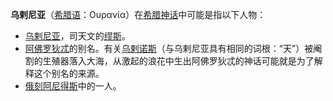 '''乌剌尼亚'''（[[希腊语|希腊语]]：Ουρανία）在[[希腊神话|希腊神话]]中可能是指以下人物：
*[[乌剌尼亚|乌剌尼亚]]，司天文的[[缪斯|缪斯]]。
*[[阿佛罗狄忒|阿佛罗狄忒]]的别名。有关[[乌剌诺斯|乌剌诺斯]]（与乌剌尼亚具有相同的词根：“天”）被阉割的生殖器落入大海，从激起的浪花中生出阿佛罗狄忒的神话可能就是为了解释这个别名的来源。
*[[俄刻阿尼得斯|俄刻阿尼得斯]]中的一人。
{{disambig|Cat=四字人名消歧义}}